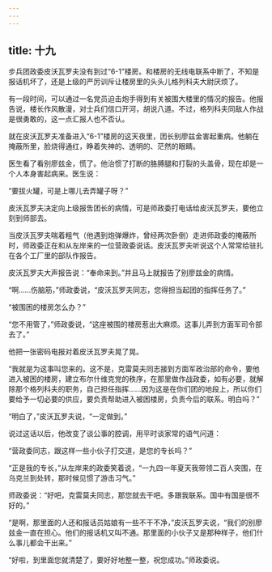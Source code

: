 ```yaml
---
---
---
```

title: 十九
---



步兵团政委皮沃瓦罗夫没有到过“6-1”楼房。和楼房的无线电联系中断了，不知是报话机坏了，还是上级的严厉训斥让楼房里的头头儿格列科夫大尉厌烦了。

有一段时间，可以通过一名党员迫击炮手得到有关被围大楼里的情况的报告。他报告说，楼长作风散漫，对士兵们信口开河，胡说八道。不过，格列科夫同敌人作战是很勇敢的，这一点汇报人也不否认。

就在皮沃瓦罗夫准备进入“6-1”楼房的这天夜里，团长别廖兹金害起重病。他躺在掩蔽所里，脸烧得通红，睁着失神的、透明的、茫然的眼睛。

医生看了看别廖兹金，慌了。他治惯了打断的胳膊腿和打裂的头盖骨，现在却是一个人本身害起病来。医生说：

“要拔火罐，可是上哪儿去弄罐子呀？”

皮沃瓦罗夫决定向上级报吿团长的病情，可是师政委打电话给皮沃瓦罗夫，要他立刻到师部去。

当皮沃瓦罗夫喘着粗气（他遇到炮弹爆炸，曾经两次卧倒）走进师政委的掩蔽所时，师政委正在和从左岸来的一位营政委说话。皮沃瓦罗夫听说这个人常常给驻扎在各个工厂里的部队作报告。

皮沃瓦罗夫大声报告说：“奉命来到。”并且马上就报告了别廖兹金的病情。

“啊……伤脑筋，”师政委说，“皮沃瓦罗夫同志，您得担当起团的指挥任务了。”

“被围困的楼房怎么办？”

“您不用管了，”师政委说，“这座被围的楼房惹出大麻烦。这事儿弄到方面军司令部去了。”

他把一张密码电报对着皮沃瓦罗夫晃了晃。

“我就是为这事叫您来的。这不是，克雷莫夫同志接到方面军政治部的命令，要他进入被困的楼房，建立布尔什维克党的秩序，在那里做作战政委，如有必要，就解除那个格列科夫的职务，自己担任指挥……因为这是在你们团的地段上，所以你们要给予一切必要的供应，要负责帮助进入被困楼房，负责今后的联系。明白吗？”

“明白了，”皮沃瓦罗夫说，“一定做到。”

说过这话以后，他改变了谈公事的腔调，用平时谈家常的语气问道：

“营政委同志，跟这样一些小伙子打交道，是您的专长吗？”

“正是我的专长，”从左岸来的政委笑着说，“一九四一年夏天我带领二百人突围，在乌克兰到处转，那时候见惯了游击习气。”

师政委说：“好吧，克雷莫夫同志，那您就去干吧。多跟我联系。国中有国是很不好的。”

“是啊，那里面的人还和报话员姑娘有一些不干不净，”皮沃瓦罗夫说，“我们的别廖兹金一直在担心。他们的报话机又叫不通。那里面的小伙子又是那种样子，他们什么事儿都会干出来。”

“好啦，到里面您就清楚了，要好好地整一整，祝您成功。”师政委说。